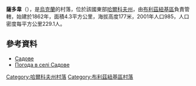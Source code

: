 {{coord|48|49|41|N|36|34|54|E|scale:100000_region:UA|display=title}}

'''薩多韋'''（{{lang-uk|Садове}}），是[[烏克蘭|烏克蘭]]的村落，位於該國東部[[哈爾科夫州|哈爾科夫州]]，由[[布利茲紐基區|布利茲紐基區]]負責管轄，始建於1862年，面積4.3平方公里，海拔高度177米，2001年人口985，人口密度每平方公里229.1人。

==參考資料==
* [http://gska2.rada.gov.ua/pls/z7502/A005?rdat1=09.01.2009&rf7571=42509 Садове]{{dead link|date=2018年4月 |bot=InternetArchiveBot |fix-attempted=yes }}
* [http://weather.in.ua/ua/har'kovskaja/23173 Погода в селі Садове]{{Wayback|url=http://weather.in.ua/ua/har%27kovskaja/23173 |date=20160323040235 }}

{{DEFAULTSORT:Садове}}
[[Category:哈爾科夫州村落|Category:哈爾科夫州村落]]
[[Category:布利茲紐基區村落|Category:布利茲紐基區村落]]


{{Kharkiv-geo-stub}}